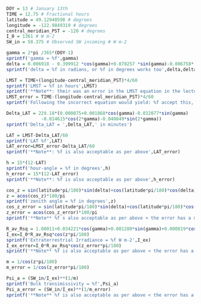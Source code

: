 

```R
DOY = 13 # January 13th
TIME = 12.75 # Fractional hours
latitude = 49.12940598 # degrees
longitude = -122.9849319 # degrees
central_meridian_PST = -120 # degrees
I_0 = 1361 # W m-2
SW_in = 58.375 # Observed SW incoming # W m-2

gamma = 2*pi /365*(DOY-1) 
sprintf('gamma = %f',gamma)
delta = 0.006918 - 0.399912 *cos(gamma)+0.070257 *sin(gamma)-0.006758* cos(2*gamma) + 0.000907*sin(2*gamma)-0.002697*cos(3*gamma)+0.00148 *sin(3*gamma)
sprintf('delta = %f in radians, or %f in degrees works too',delta,delta*180/pi)

LMST = TIME+(longitude-central_meridian_PST)*4/60
sprintf('LMST = %f in hours',LMST)
sprintf('**Note**: their was an error in the LMST equation in the lecture slide, which has since been corrected.')
LMST_error = TIME-(longitude-central_meridian_PST)*4/60
sprintf('Following the incorrect equation would yield: %f accept this, along with calculations of LAT, h, and z based on it',LMST_error)

Delta_LAT = 229.18*(0.000075+0.001868*cos(gamma)-0.032077*sin(gamma)
             -0.014615*cos(2*gamma)-0.040849*sin(2*gamma))
sprintf('Delta_LAT = ',Delta_LAT,' in minutes')

LAT = LMST-Delta_LAT/60
sprintf('LAT %f',LAT)
LAT_error=LMST_error-Delta_LAT/60
sprintf('**Note**: %f is also acceptable as per above',LAT_error)

h = 15*(12-LAT)
sprintf('hour-angle = %f in degrees',h)
h_error = 15*(12-LAT_error)
sprintf('**Note**: %f is also acceptable as per above',h_error)

cos_z = sin(latitude*pi/180)*sin(delta)+cos(latitude*pi/180)*cos(delta)*cos(h*pi/180)
z = acos(cos_z)*180/pi
sprintf('zenith angle = %f in degrees',z)
cos_z_error = sin(latitude*pi/180)*sin(delta)+cos(latitude*pi/180)*cos(delta)*cos(h_error*pi/180)
z_error = acos(cos_z_error)*180/pi
sprintf('**Note** %f s also acceptable as per above < the error has a minor impact on the final answer.',z_error)

R_av_Rsq = 1.00011+0.034221*cos(gamma)+0.001280*sin(gamma)+0.000819*cos(2*gamma)+0.000077*sin(2*gamma)
I_ex=I_0*R_av_Rsq*cos(z*pi/180)
sprintf('Extraterrestrial Irradiance = %f W m-2',I_ex)
I_ex_error=I_0*R_av_Rsq*cos(z_error*pi/180)
sprintf('**Note** %f is also acceptable as per above < the error has a minor impact on the answer.',I_ex_error)

m = 1/cos(z*pi/180)
m_error = 1/cos(z_error*pi/180)

Psi_a = (SW_in/I_ex)**(1/m)
sprintf('Bulk transimissivity = %f',Psi_a)
Psi_a_error = (SW_in/I_ex)**(1/m_error)
sprintf('**Note** %f is also acceptable as per above < the error has a minor impact on the answer.',Psi_a_error)


```
